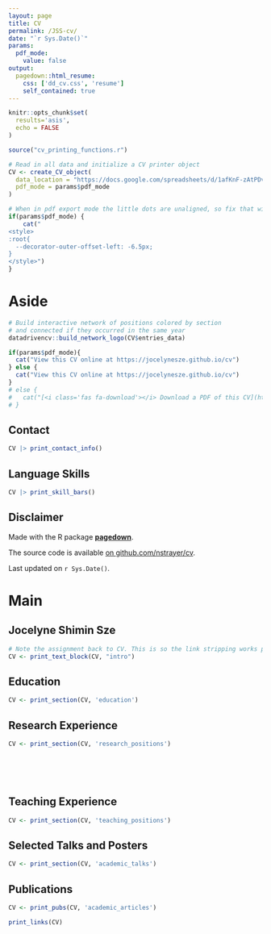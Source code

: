 ```yaml
---
layout: page
title: CV
permalink: /JSS-cv/
date: "`r Sys.Date()`"
params:
  pdf_mode:
    value: false
output:
  pagedown::html_resume:
    css: ['dd_cv.css', 'resume']
    self_contained: true
---
```


```r
knitr::opts_chunk$set(
  results='asis', 
  echo = FALSE
)

source("cv_printing_functions.r")

# Read in all data and initialize a CV printer object
CV <- create_CV_object(
  data_location = "https://docs.google.com/spreadsheets/d/1afKnF-zAtPDv2ofFPmj0QSASNOahauBHibxrHEVQP9M",  
  pdf_mode = params$pdf_mode
)

```


```r
# When in pdf export mode the little dots are unaligned, so fix that with some conditional CSS.
if(params$pdf_mode) {
    cat("
<style>
:root{
  --decorator-outer-offset-left: -6.5px;
}
</style>")
}
```


Aside
================================================================================

```r
# Build interactive network of positions colored by section
# and connected if they occurred in the same year
datadrivencv::build_network_logo(CV$entries_data)
```


```r
if(params$pdf_mode){
  cat("View this CV online at https://jocelynesze.github.io/cv")
} else {
  cat("View this CV online at https://jocelynesze.github.io/cv")
}
# else {
#   cat("[<i class='fas fa-download'></i> Download a PDF of this CV](https://github.com/JocelyneSze/cv/sze_cv.pdf)")
# }
```

Contact {#contact}
--------------------------------------------------------------------------------

```r
CV |> print_contact_info()
```



Language Skills {#skills}
--------------------------------------------------------------------------------

```r
CV |> print_skill_bars()
```



Disclaimer {#disclaimer}
--------------------------------------------------------------------------------

Made with the R package [**pagedown**](https://github.com/rstudio/pagedown). 

The source code is available [on github.com/nstrayer/cv](https://github.com/nstrayer/datadrivencv).

Last updated on `r Sys.Date()`.



Main
================================================================================

Jocelyne Shimin Sze {#title}
--------------------------------------------------------------------------------

```r
# Note the assignment back to CV. This is so the link stripping works properly in PDF mode
CV <- print_text_block(CV, "intro") 
```



Education {data-icon=graduation-cap data-concise=true}
--------------------------------------------------------------------------------

```r
CV <- print_section(CV, 'education')
```



Research Experience {data-icon=laptop}
--------------------------------------------------------------------------------

```r
CV <- print_section(CV, 'research_positions')
```



<!-- These breaks just force a new page so section doesnt get cut off -->
<br>
<br>
<br>

Teaching Experience {data-icon=chalkboard-teacher}
--------------------------------------------------------------------------------
```r
CV <- print_section(CV, 'teaching_positions')
```



Selected Talks and Posters {data-icon=chart-line}
--------------------------------------------------------------------------------

```r
CV <- print_section(CV, 'academic_talks')
```



Publications {data-icon=book}
--------------------------------------------------------------------------------

```r
CV <- print_pubs(CV, 'academic_articles')
```



```r
print_links(CV)
```

